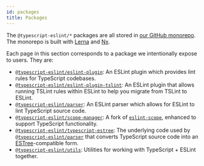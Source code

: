 ```yaml
---
id: packages
title: Packages
---
```


The `@typescript-eslint/*` packages are all stored in [our GitHub monorepo](https://github.com/typescript-eslint/typescript-eslint).
The monorepo is built with [Lerna](https://lerna.js.org) and [Nx](https://nx.dev).

Each page in this section corresponds to a package we intentionally expose to users.
They are:

- [`@typescript-eslint/eslint-plugin`](./packages/ESLint_Plugin.mdx): An ESLint plugin which provides lint rules for TypeScript codebases.
- [`@typescript-eslint/eslint-plugin-tslint`](./packages/ESLint_Plugin_TSLint.mdx): An ESLint plugin that allows running TSLint rules within ESLint to help you migrate from TSLint to ESLint.
- [`@typescript-eslint/parser`](./packages/Parser.mdx): An ESLint parser which allows for ESLint to lint TypeScript source code.
- [`@typescript-eslint/scope-manager`](./packages/Scope_Manager.mdx): A fork of [`eslint-scope`](https://github.com/eslint/eslint-scope), enhanced to support TypeScript functionality.
- [`@typescript-eslint/typescript-estree`](./packages/TypeScript_ESTree.mdx): The underlying code used by [`@typescript-eslint/parser`](./packages/Parser.mdx) that converts TypeScript source code into an [ESTree](https://github.com/estree/estree)-compatible form.
- [`@typescript-eslint/utils`](./packages/Utils.mdx): Utilities for working with TypeScript + ESLint together.
